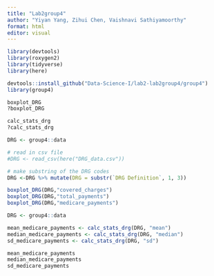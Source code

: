 ```yaml
---
title: "Lab2group4"
author: "Yiyan Yang, Zihui Chen, Vaishnavi Sathiyamoorthy"
format: html
editor: visual
---
```


```r
library(devtools)
library(roxygen2)
library(tidyverse)
library(here)

devtools::install_github("Data-Science-I/lab2-lab2group4/group4")
library(group4)

```

```r
boxplot_DRG
?boxplot_DRG
```

```r
calc_stats_drg
?calc_stats_drg
```

```r
DRG <- group4::data  
```

```r
# read in csv file
#DRG <- read_csv(here("DRG_data.csv"))

# make substring of the DRG codes
DRG <-DRG %>% mutate(DRG = substr(`DRG Definition`, 1, 3))
```

```r
boxplot_DRG(DRG,"covered_charges")
boxplot_DRG(DRG,"total_payments")
boxplot_DRG(DRG,"medicare_payments")
```

```r
DRG <- group4::data

mean_medicare_payments <- calc_stats_drg(DRG, "mean")
median_medicare_payments <- calc_stats_drg(DRG, "median")
sd_medicare_payments <- calc_stats_drg(DRG, "sd")

mean_medicare_payments
median_medicare_payments
sd_medicare_payments
```

